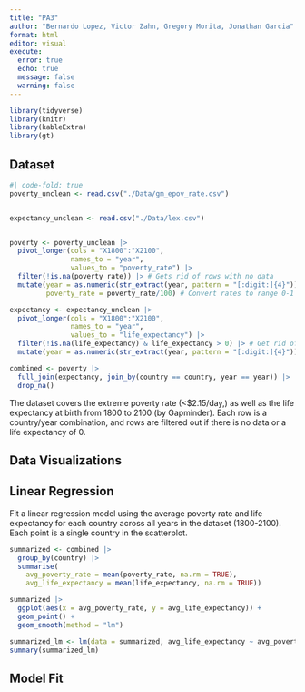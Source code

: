 ```yaml
---
title: "PA3"
author: "Bernardo Lopez, Victor Zahn, Gregory Morita, Jonathan Garcia"
format: html
editor: visual
execute: 
  error: true
  echo: true
  message: false
  warning: false
---
```


```r
library(tidyverse)
library(knitr)
library(kableExtra)
library(gt)
```

## Dataset

```r
#| code-fold: true
poverty_unclean <- read.csv("./Data/gm_epov_rate.csv")


expectancy_unclean <- read.csv("./Data/lex.csv")


poverty <- poverty_unclean |>
  pivot_longer(cols = "X1800":"X2100",
               names_to = "year",
               values_to = "poverty_rate") |>
  filter(!is.na(poverty_rate)) |> # Gets rid of rows with no data
  mutate(year = as.numeric(str_extract(year, pattern = "[:digit:]{4}")), # Extract years
         poverty_rate = poverty_rate/100) # Convert rates to range 0-1

expectancy <- expectancy_unclean |>
  pivot_longer(cols = "X1800":"X2100",
               names_to = "year",
               values_to = "life_expectancy") |>
  filter(!is.na(life_expectancy) & life_expectancy > 0) |> # Get rid of rows with no data (and 0 seems extreme)
  mutate(year = as.numeric(str_extract(year, pattern = "[:digit:]{4}"))) # Extract years

combined <- poverty |>
  full_join(expectancy, join_by(country == country, year == year)) |>
  drop_na()

```

The dataset covers the extreme poverty rate (<$2.15/day,) as well as the life expectancy at birth from 1800 to 2100 (by Gapminder).
Each row is a country/year combination, and rows are filtered out if there is no data or a life expectancy of 0. 


## Data Visualizations


## Linear Regression 

Fit a linear regression model using the average poverty rate and life expectancy for each country across all years in the dataset (1800-2100). Each point is a single country in the scatterplot.

```r

summarized <- combined |>
  group_by(country) |>
  summarise(
    avg_poverty_rate = mean(poverty_rate, na.rm = TRUE),
    avg_life_expectancy = mean(life_expectancy, na.rm = TRUE)) 

summarized |>
  ggplot(aes(x = avg_poverty_rate, y = avg_life_expectancy)) +
  geom_point() +
  geom_smooth(method = "lm")

summarized_lm <- lm(data = summarized, avg_life_expectancy ~ avg_poverty_rate)
summary(summarized_lm)
```

## Model Fit
